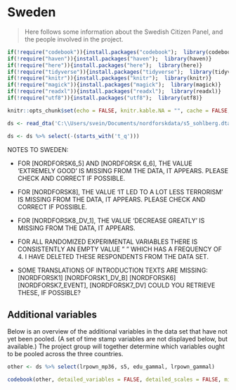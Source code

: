 # Sweden

> Here follows some information about the Swedish Citizen Panel, and the people involved in the project.

```r
if(!require("codebook")){install.packages("codebook");  library(codebook)}
if(!require("haven")){install.packages("haven");  library(haven)}
if(!require("here")){install.packages("here");  library(here)}
if(!require("tidyverse")){install.packages("tidyverse");  library(tidyverse)}
if(!require("knitr")){install.packages("knitr");  library(knitr)}
if(!require("magick")){install.packages("magick");  library(magick)}
if(!require("readxl")){install.packages("readxl");  library(readxl)}
if(!require("utf8")){install.packages("utf8");  library(utf8)}

knitr::opts_chunk$set(echo = FALSE, knitr.kable.NA = "", cache = FALSE, message = FALSE )
```

```r

ds <- read_dta('C:\\Users/svein/Documents/nordforskdata/s5_sohlberg.dta') 

ds <- ds %>% select(-(starts_with('t_q')))
```

NOTES TO SWEDEN:

- FOR [NORDFORSK6_5] AND [NORDFORSK 6_6], THE VALUE 'EXTREMELY GOOD' IS MISSING FROM THE DATA, IT APPEARS. 
PLEASE CHECK AND CORRECT IF POSSIBLE.

- FOR [NORDFORSK8], THE VALUE 'IT LED TO A LOT LESS TERRORISM' IS MISSING FROM THE DATA, IT APPEARS. 
PLEASE CHECK AND CORRECT IF POSSIBLE.	

- FOR [NORDFORSK8_DV_1], THE VALUE 'DECREASE GREATLY' IS MISSING FROM THE DATA, IT APPEARS.

- FOR ALL RANDOMIZED EXPERIMENTAL VARIABLES THERE IS CONSISTENTLY AN EMPTY VALUE " " WHICH HAS A FREQUENCY OF 4. I HAVE DELETED THESE RESPONDENTS FROM THE DATA SET.

- SOME TRANSLATIONS OF INTRODUCTION TEXTS ARE MISSING: [NORDFORSK1] [NORDFORSK1_DV_B] [NORDFORSK6] [NORDFORSK7_EVENT], [NORDFORSK7_DV] 
COULD YOU RETRIEVE THESE, IF POSSIBLE?


## Additional variables 

Below is an overview of the additional variables in the data set that have not yet been pooled. 
(A set of time stamp variables are not displayed below, but available.)
The project group will together determine which variables ought to be pooled across the three countries.

```r

other <- ds %>% select(lrpown_mp36, s5, edu_gammal, lrpown_gammal)

codebook(other, detailed_variables = FALSE, detailed_scales = FALSE, missingness_report = FALSE)
```
